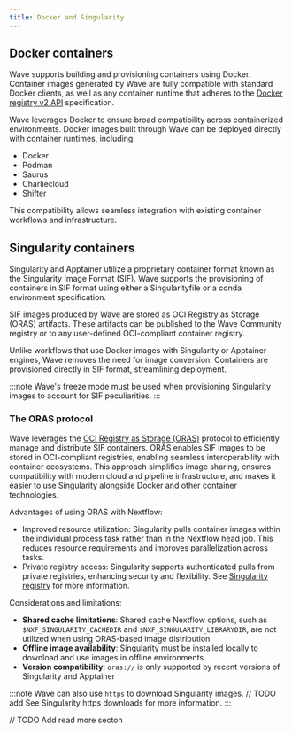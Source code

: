 ```yaml
---
title: Docker and Singularity
---
```


## Docker containers

Wave supports building and provisioning containers using Docker. Container images generated by Wave are fully compatible with standard Docker clients, as well as any container runtime that adheres to the [Docker registry v2 API](https://docs.docker.com/registry/spec/api/) specification.

Wave leverages Docker to ensure broad compatibility across containerized environments. Docker images built through Wave can be deployed directly with container runtimes, including:

- Docker
- Podman
- Saurus
- Charliecloud
- Shifter

This compatibility allows seamless integration with existing container workflows and infrastructure.

## Singularity containers

Singularity and Apptainer utilize a proprietary container format known as the Singularity Image Format (SIF). Wave supports the provisioning of containers in SIF format using either a Singularityfile or a conda environment specification.

SIF images produced by Wave are stored as OCI Registry as Storage (ORAS) artifacts. These artifacts can be published to the Wave Community registry or to any user-defined OCI-compliant container registry.

Unlike workflows that use Docker images with Singularity or Apptainer engines, Wave removes the need for image conversion. Containers are provisioned directly in SIF format, streamlining deployment.

:::note
Wave's freeze mode must be used when provisioning Singularity images to account for SIF peculiarities.
:::

### The ORAS protocol

Wave leverages the [OCI Registry as Storage (ORAS)](https://oras.land/) protocol to efficiently manage and distribute SIF containers. ORAS enables SIF images to be stored in OCI-compliant registries, enabling seamless interoperability with container ecosystems.
This approach simplifies image sharing, ensures compatibility with modern cloud and pipeline infrastructure, and makes it easier to use Singularity alongside Docker and other container technologies.

Advantages of using ORAS with Nextflow:

- Improved resource utilization: Singularity pulls container images within the individual process task rather than in the Nextflow head job. This reduces resource requirements and improves parallelization across tasks.
- Private registry access: Singularity supports authenticated pulls from private registries, enhancing security and flexibility. See [Singularity registry](https://docs.sylabs.io/guides/main/user-guide/cli/singularity_registry.html) for more information.

Considerations and limitations:

- **Shared cache limitations**: Shared cache Nextflow options, such as `$NXF_SINGULARITY_CACHEDIR` and `$NXF_SINGULARITY_LIBRARYDIR`, are not utilized when using ORAS-based image distribution.
- **Offline image availability**: Singularity must be installed locally to download and use images in offline environments.
- **Version compatibility**: `oras://` is only supported by recent versions of Singularity and Apptainer

:::note
Wave can also use `https` to download Singularity images. // TODO add See Singularity https downloads for more information.
:::

// TODO Add read more secton
